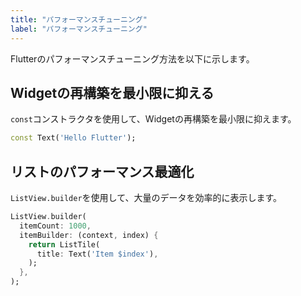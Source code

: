 ```yaml
---
title: "パフォーマンスチューニング"
label: "パフォーマンスチューニング"
---
```


Flutterのパフォーマンスチューニング方法を以下に示します。

## Widgetの再構築を最小限に抑える

`const`コンストラクタを使用して、Widgetの再構築を最小限に抑えます。

```dart
const Text('Hello Flutter');
```

## リストのパフォーマンス最適化

`ListView.builder`を使用して、大量のデータを効率的に表示します。

```dart
ListView.builder(
  itemCount: 1000,
  itemBuilder: (context, index) {
    return ListTile(
      title: Text('Item $index'),
    );
  },
);
```
